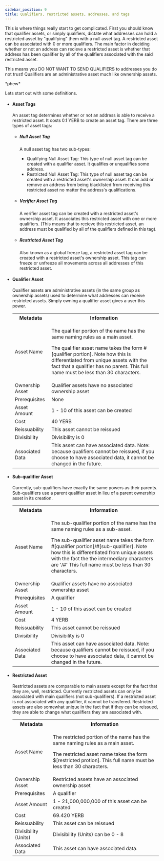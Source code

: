 ```yaml
---
sidebar_position: 9
title: Qualifiers, restricted assets, addresses, and tags
---
```


  <p>This is where things really start to get complicated. First you should know that qualifier assets, or simply qualifiers, dictate what addresses can hold a restricted asset by "qualifying" them with a null asset tag. A restricted asset can be associated with 0 or more qualifiers. The main factor in deciding whether or not an address can recieve a restricted asset is whether that address has been qualifier by all of the qualifiers associated with the said restricted asset.</p>
  <p>This means you DO NOT WANT TO SEND QUALIFIERS to addresses you do not trust! Qualifiers are an administrative asset much like ownership assets.</p>
  <p>*phew*</p>
  <p>Lets start out with some definitions.</p>
  <ul>
    <li>
    <h4>Asset Tags</h4>
    <p>An asset tag determines whether or not an address is able to receive a restricted asset. It costs 0.1 YERB to create an asset tag. There are three types of asset tags:</p>
    <ul>
    <li><h5>Null Asset Tag</h5>
    <p>A null asset tag has two sub-types:</p>
    <ul>
    <li>Qualifying Null Asset Tag: This type of null asset tag can be created with a qualifier asset. It qualifies or unqualifies some address.</li>
    <li>Restricted Null Asset Tag: This type of null asset tag can be created with a restricted asset's ownership asset. It can add or remove an address from being blacklisted from receiving this restricted asset
     no matter the address's qualifications.</li>
    </ul>
    </li>
    <li>
    <h5>Verifier Asset Tag</h5>
    <p>A verifier asset tag can be created with a restricted asset's ownership asset. It associates this restricted asset with one or more qualifiers. (This
   means that to recieve this restricted asset, an address must be qualified by all of the qualifiers defined in this tag).</p>
    </li>
    <li>
    <h5>Restricted Asset Tag</h5>
    <p>Also known as a global freeze tag, a restricted asset tag can be created with a restricted asset's ownership asset. This tag
     can freeze or unfreeze all movements across all addresses of this restricted asset.</p>
    </li>
    </ul>
    </li>
    <li>
    <h4>Qualifier Asset</h4>
    <p>Qualifier assets are administrative assets (in the same group as ownership assets) used to determine what addresses can receive restricted assets. Simply owning a qualifier asset gives a user this power.</p>
    <table>
    <tr>
      <th>Metadata</th>
      <th>Information</th>
    </tr>
    <tr>
      <td>Asset Name</td>
      <td><p>The qualifier portion of the name has the same naming rules as a main asset.</p>
      <p>The qualifier asset name takes the form #[qualifier portion]. Note how this is differentiated from unique assets with the fact that a qualifier has no parent. This full name must be less than 30 characters.</p></td>
    </tr>
    <tr>
      <td>Ownership Asset</td>
      <td>Qualifier assets have no associated ownership asset</td>
    </tr>
    <tr>
      <td>Prerequisites</td>
      <td>None</td>
    </tr>
    <tr>
      <td>Asset Amount</td>
      <td>1 - 10 of this asset can be created</td>
    </tr>
    <tr>
      <td>Cost</td>
      <td>40 YERB</td>
    </tr>
    <tr>
      <td>Reissuability</td>
      <td>This asset cannot be reissued</td>
    </tr>
    <tr>
      <td>Divisibility</td>
      <td>Divisibility is 0</td>
    </tr>
    <tr>
      <td>Associated Data</td>
      <td>This asset can have associated data. Note: because qualifiers cannot be reissued, if you choose to have associated data, it cannot be changed in the future.</td>
    </tr>
    </table>
    </li>
    <li>
    <h4>Sub-qualifier Asset</h4>
    <p>Currently, sub-qualifiers have exactly the same powers as their parents. Sub-qualifiers use a parent qualifier asset in lieu of a parent ownership asset in its creation.</p>
    <table>
    <tr>
      <th>Metadata</th>
      <th>Information</th>
    </tr>
    <tr>
      <td>Asset Name</td>
      <td><p>The sub-qualifier portion of the name has the same naming rules as a sub-asset.</p>
      <p>The sub-qualifier asset name takes the form #[qualifier portion]/#[sub-qualifier]. Note how this is differentiated from unique assets with the fact the the intermediary characters are '/#' This full name must be less than 30 characters.</p></td>
    </tr>
    <tr>
      <td>Ownership Asset</td>
      <td>Qualifier assets have no associated ownership asset</td>
    </tr>
    <tr>
      <td>Prerequisites</td>
      <td>A qualifier</td>
    </tr>
    <tr>
      <td>Asset Amount</td>
      <td>1 - 10 of this asset can be created</td>
    </tr>
    <tr>
      <td>Cost</td>
      <td>4 YERB</td>
    </tr>
    <tr>
      <td>Reissuability</td>
      <td>This asset cannot be reissued</td>
    </tr>
    <tr>
      <td>Divisibility</td>
      <td>Divisibility is 0</td>
    </tr>
    <tr>
      <td>Associated Data</td>
      <td>This asset can have associated data. Note: because qualifiers cannot be reissued, if you choose to have associated data, it cannot be changed in the future.</td>
    </tr>
    </table>
    </li>
    <li>
    <h4>Restricted Asset</h4>
    <p>Restricted assets are comparable to main assets except for the fact that they are, well, restricted. Currently restricted assets can only be associated with main qualifiers (not sub-qualifiers). If a restricted asset is not associated with any qualifier, it cannot be transfered. 
    Restricted assets are also somewhat unique in the fact that if they can be reissued, they are able to change what qualifiers they are associated with.</p>
    <table>
    <tr>
      <th>Metadata</th>
      <th>Information</th>
    </tr>
    <tr>
      <td>Asset Name</td>
      <td><p>The restricted portion of the name has the same naming rules as a main asset.</p>
      <p>The restricted asset name takes the form $[restricted protion]. This full name must be less than 30 characters.</p></td>
    </tr>
    <tr>
      <td>Ownership Asset</td>
      <td>Restricted assets have an associated ownership asset</td>
    </tr>
    <tr>
      <td>Prerequisites</td>
      <td>A qualifier</td>
    </tr>
    <tr>
      <td>Asset Amount</td>
      <td>1 - 21,000,000,000 of this asset can be created</td>
    </tr>
    <tr>
      <td>Cost</td>
      <td>69.420 YERB</td>
    </tr>
    <tr>
      <td>Reissuability</td>
      <td>This asset can be reissued</td>
    </tr>
    <tr>
      <td>Divisibility (Units)</td>
      <td>Divisibility (Units) can be 0 - 8</td>
    </tr>
    <tr>
      <td>Associated Data</td>
      <td>This asset can have associated data.</td>
    </tr>
    </table>
    </li>
  </ul>